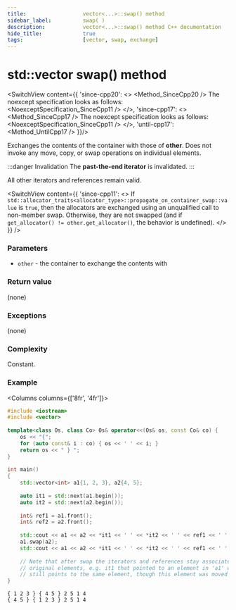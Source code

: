 ```yaml
---
title:					vector<...>::swap() method
sidebar_label:			swap( )
description:			vector<...>::swap() method C++ documentation
hide_title:				true
tags:					[vector, swap, exchange]
---
```



<!-- Terms -->

<!----------------- Codes ---------------------->

<!-- swap() -->

# std::vector swap() method


<SwitchView content={{
        'since-cpp20': <>
            <Method_SinceCpp20 />
            The noexcept specification looks as follows:
            <NoexceptSpecification_SinceCpp11 />
        </>,
        'since-cpp17': <>
            <Method_SinceCpp17 />
            The noexcept specification looks as follows:
            <NoexceptSpecification_SinceCpp11 />
        </>,
        'until-cpp17': <Method_UntilCpp17 />
    }}/>


Exchanges the contents of the container with those of **other**. Does not invoke any move, copy, or swap operations on individual elements.

:::danger Invalidation
The **past-the-end iterator** is invalidated.
:::

All other iterators and references remain valid.

<SwitchView content={{
    'since-cpp11': <>
        If <code>std::allocator_traits&lt;allocator_type&gt;::propagate_on_container_swap::value</code> is <code>true</code>,
        then the allocators are exchanged using an unqualified call to non-member swap. 
        Otherwise, they are not swapped (and if <code>get_allocator() != other.get_allocator()</code>, the behavior is <Tooltip title={Term_UndefinedBehaviour}>undefined</Tooltip>).
    </>
}} />

### Parameters

 - `other` - the container to exchange the contents with

### Return value

(none)

### Exceptions
(none)

### Complexity

Constant.

### Example

<Columns columns={['8fr', '4fr']}>
<div>

```cpp title='Main.cpp' showLineNumbers
#include <iostream>
#include <vector>
 
template<class Os, class Co> Os& operator<<(Os& os, const Co& co) {
    os << "{";
    for (auto const& i : co) { os << ' ' << i; }
    return os << " } ";
}
 
int main()
{
    std::vector<int> a1{1, 2, 3}, a2{4, 5};
 
    auto it1 = std::next(a1.begin());
    auto it2 = std::next(a2.begin());
 
    int& ref1 = a1.front();
    int& ref2 = a2.front();
 
    std::cout << a1 << a2 << *it1 << ' ' << *it2 << ' ' << ref1 << ' ' << ref2 << '\n';
    a1.swap(a2);
    std::cout << a1 << a2 << *it1 << ' ' << *it2 << ' ' << ref1 << ' ' << ref2 << '\n';
 
    // Note that after swap the iterators and references stay associated with their
    // original elements, e.g. it1 that pointed to an element in 'a1' with value 2
    // still points to the same element, though this element was moved into 'a2'.
}
```

</div>
<div>

```plaintext title="Possible output"
{ 1 2 3 } { 4 5 } 2 5 1 4
{ 4 5 } { 1 2 3 } 2 5 1 4
```

</div>
</Columns>
